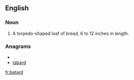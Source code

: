 ==English==
===Noun===
{{en-noun}}
# A torpedo-shaped loaf of bread, 6 to 12 inches in length.

===Anagrams===
* {{alphagram|aabdrt}}
* [[tabard#English|tabard]]


[[fr:batard]]